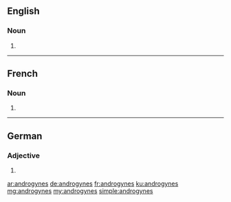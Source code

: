 ==English==

===Noun===
{{head|en|plural}}

# {{plural of|androgyne|lang=en}}

----

==French==

===Noun===
{{head|fr|plural}} {{g|m|f}}

# {{plural of|androgyne|lang=fr}}

----

==German==

===Adjective===
{{head|de|adjective form}}

# {{inflected form of|androgyn|lang=de}}

[[ar:androgynes]]
[[de:androgynes]]
[[fr:androgynes]]
[[ku:androgynes]]
[[mg:androgynes]]
[[my:androgynes]]
[[simple:androgynes]]